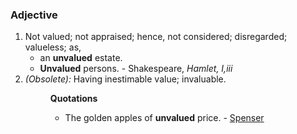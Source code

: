 ===Adjective===
#Not valued; not appraised; hence, not considered; disregarded; valueless; as,
#*an '''unvalued''' estate. 
#*'''Unvalued''' persons. - Shakespeare, ''Hamlet, I,iii''
#''(Obsolete):'' Having inestimable value; invaluable.
#:'''Quotations'''
#:*The golden apples of '''unvalued''' price. - [[Spenser]]